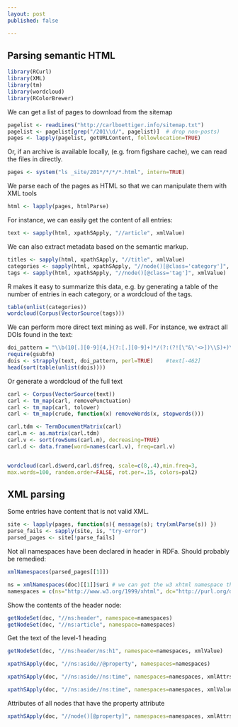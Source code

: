```yaml
---
layout: post
published: false

---
```




## Parsing semantic HTML

```r
library(RCurl)
library(XML)
library(tm)
library(wordcloud)
library(RColorBrewer)
```

We can get a list of pages to download from the sitemap

```r
pagelist <- readLines("http://carlboettiger.info/sitemap.txt")
pagelist <- pagelist[grep("/201\\d/", pagelist)]  # drop non-posts)
pages <- lapply(pagelist, getURLContent, followlocation=TRUE)
```

Or, if an archive is available locally, (e.g. from figshare cache), we can read the files in directly.  


```r
pages <- system("ls _site/201*/*/*/*.html", intern=TRUE)
```

We parse each of the pages as HTML so that we can manipulate them with XML tools


```r
html <- lapply(pages, htmlParse)
```

For instance, we can easily get the content of all entries:

```r
text <- sapply(html, xpathSApply, "//article", xmlValue) 
```

We can also extract metadata based on the semantic markup.  

```r
titles <- sapply(html, xpathSApply, "//title", xmlValue)
categories <- sapply(html, xpathSApply, "//node()[@class='category']", xmlValue)
tags <- sapply(html, xpathSApply, "//node()[@class='tag']", xmlValue)
```

R makes it easy to summarize this data, e.g. by generating a table of the number of entries in each category, or a wordcloud of the tags.  

```r
table(unlist(categories))
wordcloud(Corpus(VectorSource(tags)))
```


We can perform more direct text mining as well. For instance, we extract all DOIs found in the text: 

```r
doi_pattern = "\\b(10[.][0-9]{4,}(?:[.][0-9]+)*/(?:(?![\"&\'<>])\\S)+)\\b"
require(gsubfn)
dois <- strapply(text, doi_pattern, perl=TRUE)    #text[-462]
head(sort(table(unlist(dois))))
```

Or generate a wordcloud of the full text 

```r

carl <- Corpus(VectorSource(text))
carl <- tm_map(carl, removePunctuation)
carl <- tm_map(carl, tolower)
carl <- tm_map(crude, function(x) removeWords(x, stopwords()))       

carl.tdm <- TermDocumentMatrix(carl)
carl.m <- as.matrix(carl.tdm)
carl.v <- sort(rowSums(carl.m), decreasing=TRUE)
carl.d <- data.frame(word=names(carl.v), freq=carl.v)


wordcloud(carl.d$word,carl.d$freq, scale=c(8,.4),min.freq=3,
max.words=100, random.order=FALSE, rot.per=.15, colors=pal2)
```

## XML parsing 

Some entries have content that is not valid XML. 

```r
site <- lapply(pages, function(s){ message(s); try(xmlParse(s)) })
parse_fails <- sapply(site, is, "try-error") 
parsed_pages <- site[!parse_fails] 
```



Not all namespaces have been declared in header in RDFa. Should probably be remedied:
```r
xmlNamespaces(parsed_pages[[1]])
```


```r
ns = xmlNamespaces(doc)[[1]]$uri # we can get the w3 xhtml namespace this way, since it is declared at top
namespaces = c(ns="http://www.w3.org/1999/xhtml", dc="http://purl.org/dc/terms/")
```

Show the contents of the header node:

```r
getNodeSet(doc, "//ns:header", namespace=namespaces)
getNodeSet(doc, "//ns:article", namespace=namespaces)
```


Get the text of the level-1 heading

```r
getNodeSet(doc, "//ns:header/ns:h1", namespace=namespaces, xmlValue)
```


```r
xpathSApply(doc, "//ns:aside//@property", namespaces=namespaces)
```


```r
xpathSApply(doc, "//ns:aside//ns:time", namespaces=namespaces, xmlAttrs)
```

```r
xpathSApply(doc, "//ns:aside//ns:time", namespaces=namespaces, xmlValue)
```


Attributes of all nodes that have the property attribute
```r
xpathSApply(doc, "//node()[@property]", namespaces=namespaces, xmlAttrs)
```







